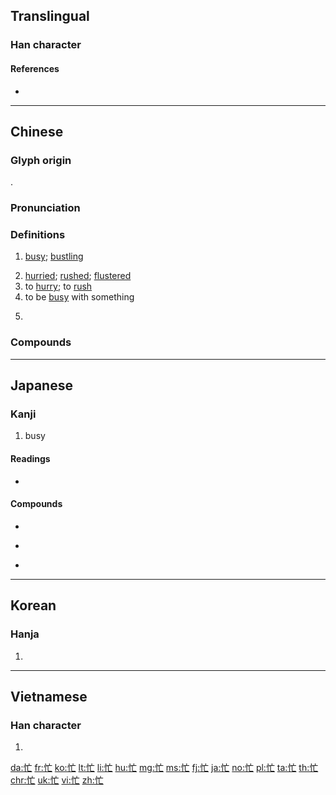 {{also|忘}}
==Translingual==
{{stroke order|strokes=6}}

===Han character===
{{Han char|rn=61|rad=心|as=03|sn=6|four=90010|canj=PYV|ids=⿰忄亡}}

====References====
* {{Han ref|kx=0377.010|dkj=10334|dj=0703.100|hdz=42272.160|uh=5FD9|ud=24537|bh=A6A3|bd=42659}}

----

==Chinese==
{{zh-forms}}

===Glyph origin===
{{Han etym}}
{{Han compound|忄|亡|c1=s|c2=p|ls=psc}}.

===Pronunciation===
{{zh-pron
|m=máng
|c=mong4
|h=pfs=mông
|md=mòng
|mn=bâng/bông
|mn_note=bâng - vernacular, bông - literary
|w=3maan
|mc=y
|oc=y
|cat=a,v
}}

===Definitions===
{{zh-hanzi}}

# [[busy]]; [[bustling]]
#: {{zh-x|你 最近 忙 嗎？|Are you '''busy''' lately?}}
# [[hurried]]; [[rushed]]; [[flustered]]
# to [[hurry]]; to [[rush]]
# to be [[busy]] with something
#: {{zh-x|我 最近 忙 著[着]{zhe} 考試。|I've been '''busy with''' exams as of late.}}
# {{surname|lang=zh}}

===Compounds===
{{zh-der|不忙不暴|不慌不忙|不用忙|不荒不忙|不著忙|不要忙|促忙|促忙促急|倉忙|公忙|冗忙|匆匆忙忙|匆忙|大力幫忙|大忙人|奔忙|幫倒忙|幫忙|心忙意急|忙上加忙|忙不擇價|忙不迭地|忙不迭的|忙不過來|忙中有錯|忙亂|忙了手腳|忙作一團|忙併|忙劫|忙劫劫|忙哈哈|忙工|忙忙|忙忙劫劫|忙忙叨叨|忙忙急急|忙忙碌碌|忙惚兒|忙手忙腳|忙投急趁|忙月|忙活|忙熱|忙碌|忙裡偷閒|忙迫|忙逼|急忙|急急忙忙|意急心忙|慌忙|慌忙無措|慌慌忙忙|慌手忙腳|手忙腳亂|手慌腳忙|擺忙|春忙|會家不忙|添忙|無事忙|煩忙|疾忙|白忙|百忙中|百般忙亂|瞎忙|窮忙|繁忙|胡擄忙亂|腳忙手亂|荒忙|著忙|趕忙|農忙|連忙|鬧忙}}

----

==Japanese==

===Kanji===
{{ja-kanji|grade=c|rs=心03}}

# busy

====Readings====
* {{ja-readings|goon=[[もう]] (mō)|kanon=[[ぼう]] (bō)|kun=[[いそがしい]] (isogashii)}}

====Compounds====
{{top3}}
* {{ja-r|多忙|たぼう}}
{{mid3}}
* {{ja-r|忙殺|ぼうさつ}}
{{mid3}}
* {{ja-r|忙中閑|ぼうちゅうかん}}
{{bottom}}

----

==Korean==

===Hanja===
{{ko-hanja|hangeul=망|eumhun=|mr=mang|y=mang}}

# {{defn|lang=ko|sort=心03}}

----

==Vietnamese==

===Han character===
{{vi-hantu|[[mang]]|rs=心03}}

# {{defn|lang=vi|sort=心03}}

[[da:忙]]
[[fr:忙]]
[[ko:忙]]
[[lt:忙]]
[[li:忙]]
[[hu:忙]]
[[mg:忙]]
[[ms:忙]]
[[fj:忙]]
[[ja:忙]]
[[no:忙]]
[[pl:忙]]
[[ta:忙]]
[[th:忙]]
[[chr:忙]]
[[uk:忙]]
[[vi:忙]]
[[zh:忙]]